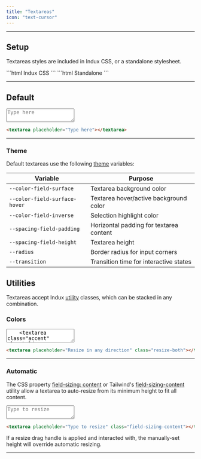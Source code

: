 ```yaml
---
title: "Textareas"
icon: "text-cursor"
---
```



---

## Setup

Textareas styles are included in Indux CSS, or a standalone stylesheet.

<CodeGroup>
```html Indux CSS
<head>
    <link rel="stylesheet" href="https://cdn.jsdelivr.net/npm/indux/dist/indux.css" />
</head>
```
```html Standalone
<head>
    <link rel="stylesheet" href="https://cdn.jsdelivr.net/npm/indux/dist/indux.theme.css" />
    <link rel="stylesheet" href="https://cdn.jsdelivr.net/npm/indux/dist/indux.input.css" />
</head>
```
</CodeGroup>

<StyleDisclosure />

---

## Default

<Frame>
    <textarea placeholder="Type here"></textarea>
</Frame>

```html
<textarea placeholder="Type here"></textarea>
```

---

### Theme

Default textareas use the following [theme](/styles/theme) variables:

| Variable                   | Purpose                                 |
|----------------------------|-----------------------------------------|
| `--color-field-surface`    | Textarea background color                  |
| `--color-field-surface-hover` | Textarea hover/active background color  |
| `--color-field-inverse`    | Selection highlight color               |
| `--spacing-field-padding`  | Horizontal padding for textarea content    |
| `--spacing-field-height`   | Textarea height                            |
| `--radius`                 | Border radius for input corners         |
| `--transition`             | Transition time for interactive states  |

## Utilities

Textareas accept Indux [utility](/styles/utilities) classes, which can be stacked in any combination.

### Colors

<Frame>
    <textarea class="primary" placeholder="Primary" />
    <textarea class="accent" placeholder="Accent" />
    <textarea class="danger" placeholder="Danger" />
</Frame>

```html
<textarea class="primary" placeholder="Primary" />
<textarea class="accent" placeholder="Accent" />
<textarea class="danger" placeholder="Danger" />
```

---

### Size

<Frame>
    <textarea class="sm" placeholder="Small" />
    <textarea class="lg" placeholder="Large" />
</Frame>

```html
<textarea class="sm" placeholder="Small" />
<textarea class="lg" placeholder="Large" />
```

---

### Appearance

<Frame>
    <textarea class="ghost" placeholder="Ghost" />
    <textarea class="outlined" placeholder="Outlined" />
    <textarea class="transparent" placeholder="Transparent" />
</Frame>

```html
<textarea class="ghost" placeholder="Ghost" />
<textarea class="outlined" placeholder="Outlined" />
<textarea class="transparent" placeholder="Transparent" />
```

---

## Resizing

### Drag Handle

The CSS [resize](https://developer.mozilla.org/en-US/docs/Web/CSS/resize) property or Tailwind's [resize](https://tailwindcss.com/docs/resize) utility can be used to control the textarea's resizing behavior with a manual drag handle.

<Frame>
    <textarea placeholder="Resize in any direction" class="resize-both"></textarea>
</Frame>

```html
<textarea placeholder="Resize in any direction" class="resize-both"></textarea>
```

---

### Automatic

The CSS property [field-sizing: content](https://developer.mozilla.org/en-US/docs/Web/CSS/field-sizing) or Tailwind's [field-sizing-content](https://tailwindcss.com/docs/field-sizing) utility allow a textarea to auto-resize from its minimum height to fit all content.

<Frame>
    <textarea placeholder="Type to resize" class="field-sizing-content"></textarea>
</Frame>

```html
<textarea placeholder="Type to resize" class="field-sizing-content"></textarea>
```

If a resize drag handle is applied and interacted with, the manually-set height will override automatic resizing.

---